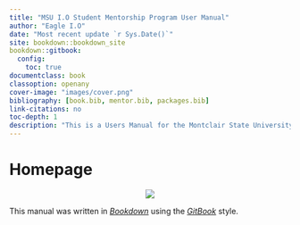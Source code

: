 --- 
title: "MSU I.O Student Mentorship Program User Manual"
author: "Eagle I.O"
date: "Most recent update `r Sys.Date()`"
site: bookdown::bookdown_site
bookdown::gitbook:
  config:
    toc: true
documentclass: book
classoption: openany
cover-image: "images/cover.png"
bibliography: [book.bib, mentor.bib, packages.bib]
link-citations: no
toc-depth: 1
description: "This is a Users Manual for the Montclair State University I-O Psychology student mentorship program. The intended users are: 1) mentors, 2) protege's, 3) Eagle I-O consultants, and 4) MSU I-O program faculty members."
---
# Homepage {-#Homepage}

<center>
![](images/cover.png)
</center>  


This manual was written in [*Bookdown*](https://bookdown.org/) using the [*GitBook*](https://bookdown.org/yihui/bookdown/html.html) style.
